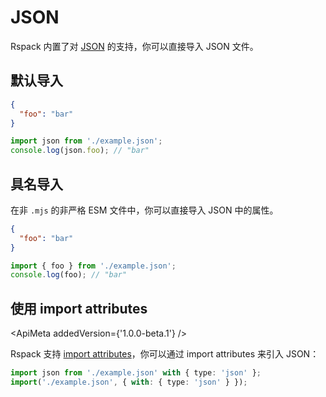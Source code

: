 
# JSON

Rspack 内置了对 [JSON](https://en.wikipedia.org/wiki/JSON) 的支持，你可以直接导入 JSON 文件。

## 默认导入

```json title="example.json"
{
  "foo": "bar"
}
```

```ts title="index.js"
import json from './example.json';
console.log(json.foo); // "bar"
```

## 具名导入

在非 `.mjs` 的非严格 ESM 文件中，你可以直接导入 JSON 中的属性。

```json title="example.json"
{
  "foo": "bar"
}
```

```ts title="index.js"
import { foo } from './example.json';
console.log(foo); // "bar"
```

## 使用 import attributes

<ApiMeta addedVersion={'1.0.0-beta.1'} />

Rspack 支持 [import attributes](https://github.com/tc39/proposal-import-attributes)，你可以通过 import attributes 来引入 JSON：

```ts title="index.js"
import json from './example.json' with { type: 'json' };
import('./example.json', { with: { type: 'json' } });
```
